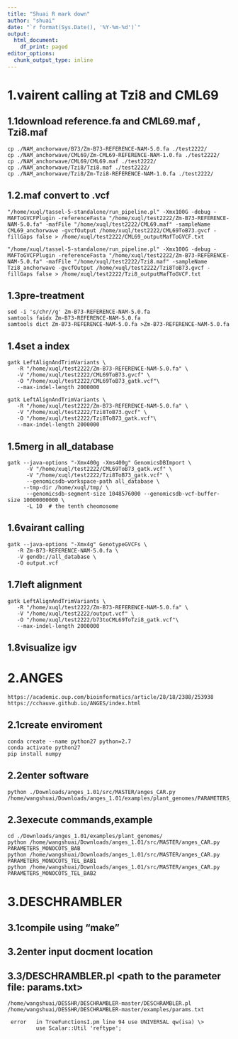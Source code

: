 ```yaml
---
title: "Shuai R mark down"
author: "shuai"
date: "`r format(Sys.Date(), '%Y-%m-%d')`"
output:
  html_document:
    df_print: paged
editor_options:
  chunk_output_type: inline
---
```


# 1.vairent calling at Tzi8 and CML69

## 1.1download reference.fa and CML69.maf , Tzi8.maf

    cp ./NAM_anchorwave/B73/Zm-B73-REFERENCE-NAM-5.0.fa ./test2222/
    cp ./NAM_anchorwave/CML69/Zm-CML69-REFERENCE-NAM-1.0.fa ./test2222/
    cp ./NAM_anchorwave/CML69/CML69.maf ./test2222/
    cp ./NAM_anchorwave/Tzi8/Tzi8.maf ./test2222/
    cp ./NAM_anchorwave/Tzi8/Zm-Tzi8-REFERENCE-NAM-1.0.fa ./test2222/

## 1.2.maf convert to .vcf

    "/home/xuql/tassel-5-standalone/run_pipeline.pl" -Xmx100G -debug -MAFToGVCFPlugin -referenceFasta "/home/xuql/test2222/Zm-B73-REFERENCE-NAM-5.0.fa" -mafFile "/home/xuql/test2222/CML69.maf" -sampleName CML69_anchorwave -gvcfOutput /home/xuql/test2222/CML69ToB73.gvcf -fillGaps false > /home/xuql/test2222/CML69_outputMafToGVCF.txt 

    "/home/xuql/tassel-5-standalone/run_pipeline.pl" -Xmx100G -debug -MAFToGVCFPlugin -referenceFasta "/home/xuql/test2222/Zm-B73-REFERENCE-NAM-5.0.fa" -mafFile "/home/xuql/test2222/Tzi8.maf" -sampleName Tzi8_anchorwave -gvcfOutput /home/xuql/test2222/Tzi8ToB73.gvcf -fillGaps false > /home/xuql/test2222/Tzi8_outputMafToGVCF.txt

## 1.3pre-treatment

    sed -i 's/chr//g' Zm-B73-REFERENCE-NAM-5.0.fa
    samtools faidx Zm-B73-REFERENCE-NAM-5.0.fa
    samtools dict Zm-B73-REFERENCE-NAM-5.0.fa >Zm-B73-REFERENCE-NAM-5.0.fa

## 1.4set a index

    gatk LeftAlignAndTrimVariants \
       -R "/home/xuql/test2222/Zm-B73-REFERENCE-NAM-5.0.fa" \
       -V "/home/xuql/test2222/CML69ToB73.gvcf" \
       -O "/home/xuql/test2222/CML69ToB73_gatk.vcf"\
       --max-indel-length 2000000

    gatk LeftAlignAndTrimVariants \
       -R "/home/xuql/test2222/Zm-B73-REFERENCE-NAM-5.0.fa" \
       -V "/home/xuql/test2222/Tzi8ToB73.gvcf" \
       -O "/home/xuql/test2222/Tzi8ToB73_gatk.vcf"\
       --max-indel-length 2000000

## 1.5merg in all_database

    gatk --java-options "-Xmx400g -Xms400g" GenomicsDBImport \
          -V "/home/xuql/test2222/CML69ToB73_gatk.vcf" \
          -V "/home/xuql/test2222/Tzi8ToB73_gatk.vcf" \
          --genomicsdb-workspace-path all_database \
         --tmp-dir /home/xuql/tmp/ \
          --genomicsdb-segment-size 1048576000 --genomicsdb-vcf-buffer-size 10000000000 \
          -L 10  # the tenth cheomosome 

## 1.6vairant calling

    gatk --java-options "-Xmx4g" GenotypeGVCFs \
       -R Zm-B73-REFERENCE-NAM-5.0.fa \
       -V gendb://all_database \
       -O output.vcf

## 1.7left alignment

    gatk LeftAlignAndTrimVariants \
       -R "/home/xuql/test2222/Zm-B73-REFERENCE-NAM-5.0.fa" \
       -V "/home/xuql/test2222/output.vcf" \
       -O "/home/xuql/test2222/b73toCML69ToTzi8_gatk.vcf"\
       --max-indel-length 2000000

## 1.8visualize igv

# 2.ANGES

    https://academic.oup.com/bioinformatics/article/28/18/2388/253938
    https://cchauve.github.io/ANGES/index.html

## 2.1create enviroment

    conda create --name python27 python=2.7
    conda activate python27
    pip install numpy

## 2.2enter software

    python ./Downloads/anges_1.01/src/MASTER/anges_CAR.py /home/wangshuai/Downloads/anges_1.01/examples/plant_genomes/PARAMETERS_MONOCOTS_BAB

## 2.3execute commands,example

    cd ./Downloads/anges_1.01/examples/plant_genomes/
    python /home/wangshuai/Downloads/anges_1.01/src/MASTER/anges_CAR.py PARAMETERS_MONOCOTS_BAB
    python /home/wangshuai/Downloads/anges_1.01/src/MASTER/anges_CAR.py PARAMETERS_MONOCOTS_TEL_BAB1
    python /home/wangshuai/Downloads/anges_1.01/src/MASTER/anges_CAR.py PARAMETERS_MONOCOTS_TEL_BAB2

# 3.DESCHRAMBLER

## 3.1compile using "make"

## 3.2enter input docment location

## 3.3<path to DESCHRAMBLER>/DESCHRAMBLER.pl \<path to the parameter file: params.txt\>

    /home/wangshuai/DESSHR/DESCHRAMBLER-master/DESCHRAMBLER.pl /home/wangshuai/DESSHR/DESCHRAMBLER-master/examples/params.txt

```
 error   in TreeFunctionsI.pm line 94 use UNIVERSAL qw(isa) \> 
         use Scalar::Util 'reftype';
```
